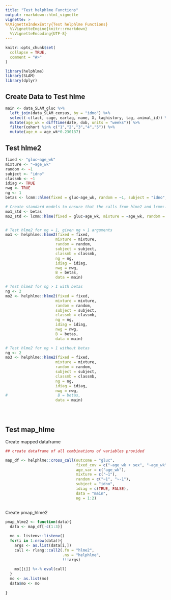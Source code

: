 ```yaml
---
title: "Test helphlme Functions"
output: rmarkdown::html_vignette
vignette: >
%\VignetteIndexEntry{Test helphlme Functions}
  %\VignetteEngine{knitr::rmarkdown}
  %\VignetteEncoding{UTF-8}
---
```


```r
knitr::opts_chunk$set(
  collapse = TRUE,
  comment = "#>"
)
```

```r
library(helphlme)
library(SLAM)
library(dplyr)

```


## Create Data to Test hlme
```r
main <- data_SLAM_gluc %>%
  left_join(data_SLAM_census, by = "idno") %>%
  select(-c(lact, cage, eartag, name, X, taghistory, tag, animal_id)) %>%
  mutate(age_wk = difftime(date, dob, units = "weeks")) %>%
  filter(cohort %in% c("1","2","3","4","5")) %>%
  mutate(age_m = age_wk*0.230137)
```

## Test hlme2
```r
fixed <- "gluc~age_wk"
mixture <- "~age_wk"
random <- ~1
subject <- "idno"
classmb <- ~1
idiag <- TRUE
nwg <- TRUE
ng <- 1
betas <- lcmm::hlme(fixed = gluc~age_wk, random = ~1, subject = "idno", ng = 1, data = main)

# Create standard models to ensure that the calls from hlme2 and lcmm::hlme are the same 
mo1_std <- betas
mo2_std <- lcmm::hlme(fixed = gluc~age_wk, mixture = ~age_wk, random = ~1, subject = "idno", ng = 2, data = main, B = betas)


# Test hlme2 for ng = 1, given ng > 1 arguments 
mo1 <- helphlme::hlme2(fixed = fixed,
                      mixture = mixture,
                      random = random,
                      subject = subject,
                      classmb = classmb,
                      ng = ng,
                      idiag = idiag,
                      nwg = nwg,
                      B = betas,
                      data = main)

# Test hlme2 for ng > 1 with betas
ng <- 2
mo2 <- helphlme::hlme2(fixed = fixed,
                      mixture = mixture,
                      random = random,
                      subject = subject,
                      classmb = classmb,
                      ng = ng,
                      idiag = idiag,
                      nwg = nwg,
                      B = betas,
                      data = main)

# Test hlme2 for ng > 1 without betas
ng <- 2
mo3 <- helphlme::hlme2(fixed = fixed,
                      mixture = mixture,
                      random = random,
                      subject = subject,
                      classmb = classmb,
                      ng = ng,
                      idiag = idiag,
                      nwg = nwg,
#                      B = betas,
                      data = main)





```

## Test map_hlme

Create mapped dataframe
```r

## create dataframe of all combinations of variables provided

map_df <- helphlme::cross_call(outcome = "gluc", 
                               fixed_cov = c("~age_wk + sex", "~age_wk", "~age_wk+sex+strain"), 
                               age_var = c("age_wk"), 
                               mixture = c("~1"),
                               random = c("~1", "~-1"),
                               subject = "idno",
                               idiag = c(TRUE, FALSE),
                               data = "main",
                               ng = 1:2)



```

Create pmap_hlme2
```r

pmap_hlme2 <- function(data){
  data <- map_df[-c(1:3)]
  
  mo <- listenv::listenv()
  for(i in 1:nrow(data)){
    args <- as.list(data[i,])
    call <- rlang::call2(.fn = "hlme2",
                         .ns = "helphlme",
                         !!!args)
    
    mo[[i]] %<-% eval(call)
  }
  mo <- as.list(mo)
  data$mo <- mo
  
}

```


